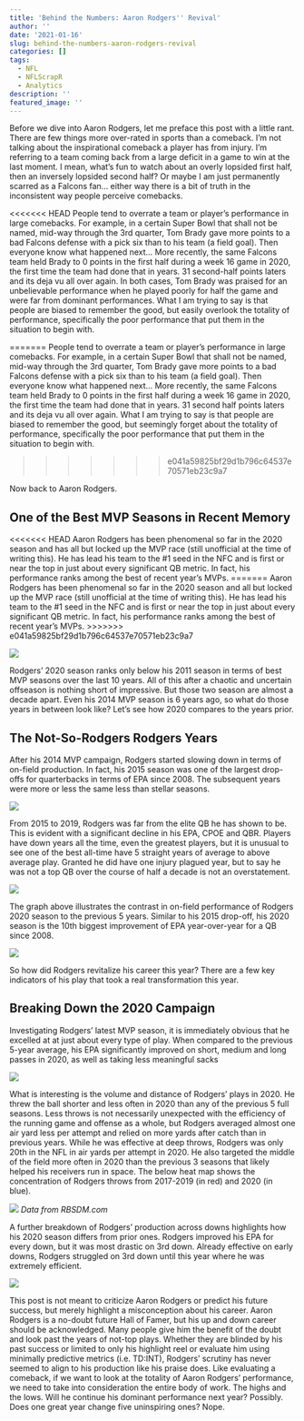 ```yaml
---
title: 'Behind the Numbers: Aaron Rodgers'' Revival'
author: ''
date: '2021-01-16'
slug: behind-the-numbers-aaron-rodgers-revival
categories: []
tags:
  - NFL
  - NFLScrapR
  - Analytics
description: ''
featured_image: ''
---
```


Before we dive into Aaron Rodgers, let me preface this post with a little rant. There are few things more over-rated in sports than a comeback. I'm not talking about the inspirational comeback a player has from injury. I'm referring to a team coming back from a large deficit in a game to win at the last moment. I mean, what's fun to watch about an overly lopsided first half, then an inversely lopsided second half? Or maybe I am just permanently scarred as a Falcons fan... either way there is a bit of truth in the inconsistent way people perceive comebacks. 

<<<<<<< HEAD
People tend to overrate a team or player's performance in large comebacks. For example, in a certain Super Bowl that shall not be named, mid-way through the 3rd quarter, Tom Brady gave more points to a bad Falcons defense with a pick six than to his team (a field goal). Then everyone know what happened next... More recently, the same Falcons team held Brady to 0 points in the first half during a week 16 game in 2020, the first time the team had done that in years. 31 second-half points laters and its deja vu all over again. In both cases, Tom Brady was praised for an unbelievable performance when he played poorly for half the game and were far from dominant performances. What I am trying to say is that people are biased to remember the good, but easily overlook the totality of performance, specifically the poor performance that put them in the situation to begin with.

=======
People tend to overrate a team or player's performance in large comebacks. For example, in a certain Super Bowl that shall not be named, mid-way through the 3rd quarter, Tom Brady gave more points to a bad Falcons defense with a pick six than to his team (a field goal). Then everyone know what happened next... More recently, the same Falcons team held Brady to 0 points in the first half during a week 16 game in 2020, the first time the team had done that in years. 31 second half points laters and its deja vu all over again. What I am trying to say is that people are biased to remember the good, but seemingly forget about the totality of performance, specifically the poor performance that put them in the situation to begin with.

 
>>>>>>> e041a59825bf29d1b796c64537e70571eb23c9a7

Now back to Aaron Rodgers.

## One of the Best MVP Seasons in Recent Memory

<<<<<<< HEAD
Aaron Rodgers has been phenomenal so far in the 2020 season and has all but locked up the MVP race (still unofficial at the time of writing this). He has lead his team to the #1 seed in the NFC and is first or near the top in just about every significant QB metric. In fact, his performance ranks among the best of recent year's MVPs.
=======
Aaron Rodgers has been phenomenal so far in the 2020 season and all but locked up the MVP race (still unofficial at the time of writing this). He has lead his team to the #1 seed in the NFC and is first or near the top in just about every significant QB metric. In fact, his performance ranks among the best of recent year's MVPs.
>>>>>>> e041a59825bf29d1b796c64537e70571eb23c9a7

![](/images/AR12/MVP_SEASONS.png)

Rodgers' 2020 season ranks only below his 2011 season in terms of best MVP seasons over the last 10 years. All of this after a chaotic and uncertain offseason is nothing short of impressive. But those two season are almost a decade apart. Even his 2014 MVP season is 6 years ago, so what do those years in between look like? Let's see how 2020 compares to the years prior.

## The Not-So-Rodgers Rodgers Years

After his 2014 MVP campaign, Rodgers started slowing down in terms of on-field production. In fact, his 2015 season was one of the largest drop-offs for quarterbacks in terms of EPA since 2008. The subsequent years were more or less the same less than stellar seasons.

![](/images/AR12/AR12_epa_loss.png)

From 2015 to 2019, Rodgers was far from the elite QB he has shown to be. This is evident with a significant decline in his EPA, CPOE and QBR. Players have down years all the time, even the greatest players, but it is unusual to see one of the best all-time have 5 straight years of average to above average play. Granted he did have one injury plagued year, but to say he was not a top QB over the course of half a decade is not an overstatement. 

![](/images/AR12/AR12_5_year_metrics.jpeg)

The graph above illustrates the contrast in on-field performance of Rodgers 2020 season to the previous 5 years. Similar to his 2015 drop-off, his 2020 season is the 10th biggest improvement of EPA year-over-year for a QB since 2008. 

![](/images/AR12/AR12_epa_gain.png)

So how did Rodgers revitalize his career this year? There are a few key indicators of his play that took a real transformation this year.

## Breaking Down the 2020 Campaign

Investigating Rodgers' latest MVP season, it is immediately obvious that he excelled at at just about every type of play. When compared to the previous 5-year average, his EPA significantly improved on short, medium and long passes in 2020, as well as taking less meaningful sacks

![](/images/AR12/AR12_play_type.jpeg)

What is interesting is the volume and distance of Rodgers' plays in 2020. He threw the ball shorter and less often in 2020 than any of the previous 5 full seasons. Less throws is not necessarily unexpected with the efficiency of the running game and offense as a whole, but Rodgers averaged almost one air yard less per attempt and relied on  more yards after catch than in previous years. While he was effective at deep throws, Rodgers was only 20th in the NFL in air yards per attempt in 2020. He also targeted the middle of the field more often in 2020 than the previous 3 seasons that likely helped his receivers run in space. The below heat map shows the concentration of Rodgers throws from 2017-2019 (in red) and 2020 (in blue).

![](/images/AR12/AR12_heatmap.png)
*Data from RBSDM.com*

A further breakdown of Rodgers' production across downs highlights how his 2020 season differs from prior ones. Rodgers improved his EPA for every down, but it was most drastic on 3rd down. Already effective on early downs, Rodgers struggled on 3rd down until this year where he was extremely efficient.

![](/images/AR12/AR12_down.jpeg)


This post is not meant to criticize Aaron Rodgers or predict his future success, but merely highlight a misconception about his career. Aaron Rodgers is a no-doubt future Hall of Famer, but his up and down career should be acknowledged. Many people give him the benefit of the doubt and look past the years of not-top plays. Whether they are blinded by his past success or limited to only his highlight reel or evaluate him using minimally predictive metrics (i.e. TD:INT), Rodgers' scrutiny has never seemed to align to his production like his praise does. Like evaluating a comeback, if we want to look at the totality of Aaron Rodgers’ performance, we need to take into consideration the entire body of work. The highs and the lows. Will he continue his dominant performance next year? Possibly. Does one great year change five uninspiring ones? Nope.







